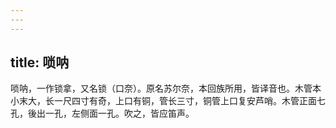 ```yaml
---
---
---
```

title: 唢呐
---



唢呐，一作锁拿，又名锁（口奈）。原名苏尔奈，本回族所用，皆译音也。木管本小末大，长一尺四寸有奇，上口有铜，管长三寸，铜管上口复安芦哨。木管正面七孔，後出一孔，左侧面一孔。吹之，皆应笛声。
